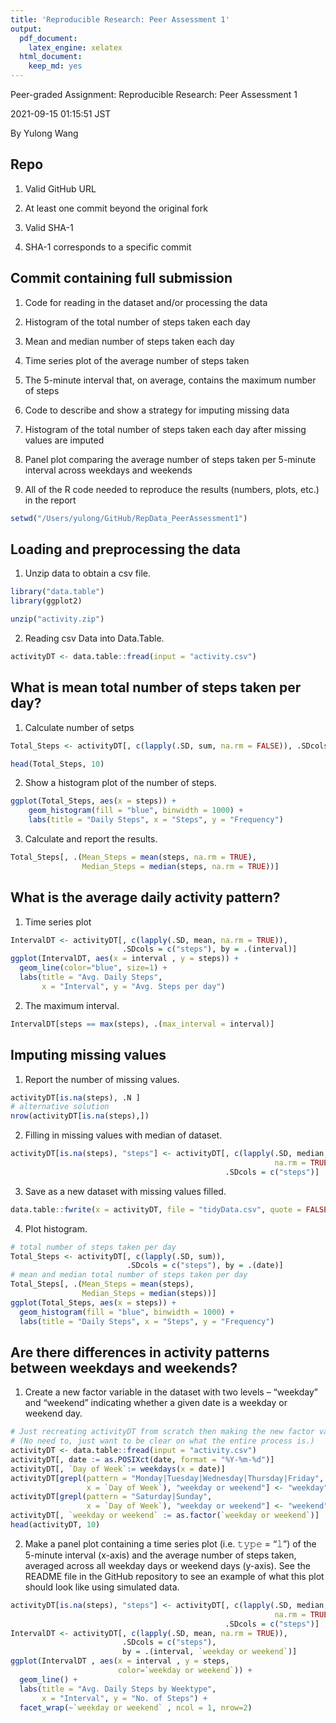 ```yaml
---
title: 'Reproducible Research: Peer Assessment 1'
output:
  pdf_document: 
    latex_engine: xelatex
  html_document:
    keep_md: yes
---
```


Peer-graded Assignment: Reproducible Research: Peer Assessment 1

2021-09-15 01:15:51 JST

By Yulong Wang

## Repo

1. Valid GitHub URL 

2. At least one commit beyond the original fork

3. Valid SHA-1

4. SHA-1 corresponds to a specific commit

## Commit containing full submission

1. Code for reading in the dataset and/or processing the data

2. Histogram of the total number of steps taken each day

3. Mean and median number of steps taken each day

4. Time series plot of the average number of steps taken

5. The 5-minute interval that, on average, contains the maximum number of steps

6. Code to describe and show a strategy for imputing missing data

7. Histogram of the total number of steps taken each day after missing values are imputed

8. Panel plot comparing the average number of steps taken per 5-minute interval across weekdays and weekends

9. All of the R code needed to reproduce the results (numbers, plots, etc.) in the report

```r
setwd("/Users/yulong/GitHub/RepData_PeerAssessment1")
```

## Loading and preprocessing the data

1. Unzip data to obtain a csv file.
```r
library("data.table")
library(ggplot2)

unzip("activity.zip")
```

2. Reading csv Data into Data.Table.
```r
activityDT <- data.table::fread(input = "activity.csv")
```

## What is mean total number of steps taken per day?

1. Calculate number of setps
```r
Total_Steps <- activityDT[, c(lapply(.SD, sum, na.rm = FALSE)), .SDcols = c("steps"), by = .(date)] 

head(Total_Steps, 10)
```
2. Show a histogram plot of the number of steps.
```r
ggplot(Total_Steps, aes(x = steps)) +
    geom_histogram(fill = "blue", binwidth = 1000) +
    labs(title = "Daily Steps", x = "Steps", y = "Frequency")
```

3. Calculate and report the results.
```r
Total_Steps[, .(Mean_Steps = mean(steps, na.rm = TRUE), 
                Median_Steps = median(steps, na.rm = TRUE))]
```

## What is the average daily activity pattern?

1. Time series plot
```r
IntervalDT <- activityDT[, c(lapply(.SD, mean, na.rm = TRUE)), 
                         .SDcols = c("steps"), by = .(interval)] 
ggplot(IntervalDT, aes(x = interval , y = steps)) + 
  geom_line(color="blue", size=1) + 
  labs(title = "Avg. Daily Steps", 
       x = "Interval", y = "Avg. Steps per day")
```

2. The maximum interval.
```r
IntervalDT[steps == max(steps), .(max_interval = interval)]
```

## Imputing missing values

1. Report the number of missing values.
```r
activityDT[is.na(steps), .N ]
# alternative solution
nrow(activityDT[is.na(steps),])
```

2. Filling in missing values with median of dataset.
```r
activityDT[is.na(steps), "steps"] <- activityDT[, c(lapply(.SD, median, 
                                                           na.rm = TRUE)), 
                                                .SDcols = c("steps")]
```

3. Save as a new dataset with missing values filled.
```r
data.table::fwrite(x = activityDT, file = "tidyData.csv", quote = FALSE)
```

4. Plot histogram.
```r
# total number of steps taken per day
Total_Steps <- activityDT[, c(lapply(.SD, sum)), 
                          .SDcols = c("steps"), by = .(date)] 
# mean and median total number of steps taken per day
Total_Steps[, .(Mean_Steps = mean(steps), 
                Median_Steps = median(steps))]
ggplot(Total_Steps, aes(x = steps)) + 
  geom_histogram(fill = "blue", binwidth = 1000) + 
  labs(title = "Daily Steps", x = "Steps", y = "Frequency")
```

## Are there differences in activity patterns between weekdays and weekends?

1. Create a new factor variable in the dataset with two levels – “weekday” and “weekend” indicating whether a given date is a weekday or weekend day.

```r
# Just recreating activityDT from scratch then making the new factor variable. 
# (No need to, just want to be clear on what the entire process is.) 
activityDT <- data.table::fread(input = "activity.csv")
activityDT[, date := as.POSIXct(date, format = "%Y-%m-%d")]
activityDT[, `Day of Week`:= weekdays(x = date)]
activityDT[grepl(pattern = "Monday|Tuesday|Wednesday|Thursday|Friday", 
                 x = `Day of Week`), "weekday or weekend"] <- "weekday"
activityDT[grepl(pattern = "Saturday|Sunday", 
                 x = `Day of Week`), "weekday or weekend"] <- "weekend"
activityDT[, `weekday or weekend` := as.factor(`weekday or weekend`)]
head(activityDT, 10)
```

2. Make a panel plot containing a time series plot (i.e. 𝚝𝚢𝚙𝚎 = "𝚕") of the 5-minute interval (x-axis) and the average number of steps taken, averaged across all weekday days or weekend days (y-axis). See the README file in the GitHub repository to see an example of what this plot should look like using simulated data.

```r
activityDT[is.na(steps), "steps"] <- activityDT[, c(lapply(.SD, median, 
                                                           na.rm = TRUE)), 
                                                .SDcols = c("steps")]
IntervalDT <- activityDT[, c(lapply(.SD, mean, na.rm = TRUE)), 
                         .SDcols = c("steps"), 
                         by = .(interval, `weekday or weekend`)] 
ggplot(IntervalDT , aes(x = interval , y = steps, 
                        color=`weekday or weekend`)) + 
  geom_line() + 
  labs(title = "Avg. Daily Steps by Weektype", 
       x = "Interval", y = "No. of Steps") + 
  facet_wrap(~`weekday or weekend` , ncol = 1, nrow=2)
```
